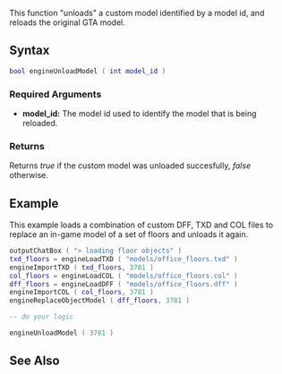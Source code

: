  
{{Client function}}
{{Deprecated|engineRestoreModel|}}

This function "unloads" a custom model identified by a model id, and reloads the original GTA model.

==Syntax== 
<syntaxhighlight lang="lua">
bool engineUnloadModel ( int model_id ) 
</syntaxhighlight> 

===Required Arguments=== 
*'''model_id:''' The model id used to identify the model that is being reloaded.

===Returns===
Returns ''true'' if the custom model was unloaded succesfully, ''false'' otherwise.

==Example== 
This example loads a combination of custom DFF, TXD and COL files to replace an in-game model of a set of floors and unloads it again.
<syntaxhighlight lang="lua">
outputChatBox ( "> loading floor objects" )
txd_floors = engineLoadTXD ( "models/office_floors.txd" )
engineImportTXD ( txd_floors, 3781 )
col_floors = engineLoadCOL ( "models/office_floors.col" )
dff_floors = engineLoadDFF ( "models/office_floors.dff" )
engineImportCOL ( col_floors, 3781 )
engineReplaceObjectModel ( dff_floors, 3781 )

-- do your logic

engineUnloadModel ( 3781 )
</syntaxhighlight>

==See Also==
{{Engine_functions}}